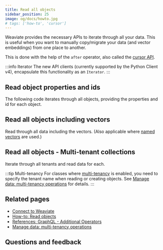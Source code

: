 ```yaml
---
title: Read all objects
sidebar_position: 25
image: og/docs/howto.jpg
# tags: ['how-to', 'cursor']
---
```



Weaviate provides the necessary APIs to iterate through all your data. This is useful when you want to manually copy/migrate your data (and vector embeddings) from one place to another.

This is done with the help of the `after` operator, also called the [cursor API](../api/graphql/additional-operators.md#cursor-with-after).

:::info Iterator
The new API clients (currently supported by the Python Client v4), encapsulate this functionality as an `Iterator`.
:::

## Read object properties and ids

The following code iterates through all objects, providing the properties and id for each object.

<Tabs groupId="languages">
  <TabItem value="py" label="Python">
    <FilteredTextBlock
      text={PyCode}
      startMarker="# START ReadAllProps"
      endMarker="# END ReadAllProps"
      language="py"
    />
  </TabItem>
  <TabItem value="js" label="JS/TS">
    <FilteredTextBlock
      text={TSCode}
      startMarker="// START ReadAllProps"
      endMarker="// END ReadAllProps"
      language="ts"
    />
  </TabItem>
  <TabItem value="go" label="Go">
    <FilteredTextBlock
      text={GoCode}
      startMarker="// Retrieve data"
      endMarker="// Use this function to retrieve data"
      language="go"
    />
  </TabItem>
  <TabItem value="java6" label="Java v6">
    <FilteredTextBlock
      text={JavaV6Code}
      startMarker="// START ReadAllProps"
      endMarker="// END ReadAllProps"
      language="java"
    />
  </TabItem>
  <TabItem value="java" label="Java">
    <FilteredTextBlock
      text={JavaCode}
      startMarker="// Retrieve data"
      endMarker="// Use this function to retrieve data"
      language="java"
    />
  </TabItem>
</Tabs>

## Read all objects including vectors

Read through all data including the vectors. (Also applicable where [named vectors](../config-refs/collections.mdx#named-vectors) are used.)

<Tabs groupId="languages">
  <TabItem value="py" label="Python">
    <FilteredTextBlock
      text={PyCode}
      startMarker="# START ReadAllVectors"
      endMarker="# END ReadAllVectors"
      language="py"
    />
  </TabItem>
  <TabItem value="js" label="JS/TS">
    <FilteredTextBlock
      text={TSCode}
      startMarker="// START ReadAllVectors"
      endMarker="// END ReadAllVectors"
      language="ts"
    />
  </TabItem>
  <TabItem value="go" label="Go">
    <FilteredTextBlock
      text={GoCode}
      startMarker="// START ReadAllVectors"
      endMarker="// END ReadAllVectors"
      language="go"
    />
  </TabItem>
  <TabItem value="java6" label="Java v6">
    <FilteredTextBlock
      text={JavaV6Code}
      startMarker="// START ReadAllVectors"
      endMarker="// END ReadAllVectors"
      language="java"
    />
  </TabItem>
  <TabItem value="java" label="Java">
    <FilteredTextBlock
      text={JavaCode}
      startMarker="// START ReadAllVectors"
      endMarker="// END ReadAllVectors"
      language="java"
    />
  </TabItem>
</Tabs>

## Read all objects - Multi-tenant collections

Iterate through all tenants and read data for each.

:::tip Multi-tenancy
For classes where [multi-tenancy](../concepts/data.md#multi-tenancy) is enabled, you need to specify the tenant name when reading or creating objects. See [Manage data: multi-tenancy operations](../manage-collections/multi-tenancy.mdx) for details.
:::

<Tabs groupId="languages">
  <TabItem value="py" label="Python">
    <FilteredTextBlock
      text={PyCode}
      startMarker="# START ReadAllTenants"
      endMarker="# END ReadAllTenants"
      language="py"
    />
  </TabItem>
  <TabItem value="js" label="JS/TS">
    <FilteredTextBlock
      text={TSCode}
      startMarker="// START ReadAllTenants"
      endMarker="// END ReadAllTenants"
      language="ts"
    />
  </TabItem>
  <TabItem value="go" label="Go">
    <FilteredTextBlock
      text={GoCode}
      startMarker="// START ReadAllTenants"
      endMarker="// END ReadAllTenants"
      language="go"
    />
  </TabItem>
  <TabItem value="java6" label="Java v6">
    <FilteredTextBlock
      text={JavaV6Code}
      startMarker="// START ReadAllTenants"
      endMarker="// END ReadAllTenants"
      language="java"
    />
  </TabItem>
  <TabItem value="java" label="Java">
    <FilteredTextBlock
      text={JavaCode}
      startMarker="// START ReadAllTenants"
      endMarker="// END ReadAllTenants"
      language="java"
    />
  </TabItem>
</Tabs>

## Related pages

- [Connect to Weaviate](/weaviate/connections/index.mdx)
- [How-to: Read objects](./read.mdx)
- [References: GraphQL - Additional Operators](../api/graphql/additional-operators.md#cursor-with-after)
- [Manage data: multi-tenancy operations](../manage-collections/multi-tenancy.mdx)

## Questions and feedback


<DocsFeedback />
